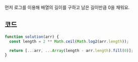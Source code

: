 먼저 로그를 이용해 배열의 길이를 구하고 남은 길이만큼 0을 채워요.

## 코드

```js
function solution(arr) {
  const length = 2 ** Math.ceil(Math.log2(arr.length));

  return [...arr, ...Array(length - arr.length).fill(0)];
}
```
